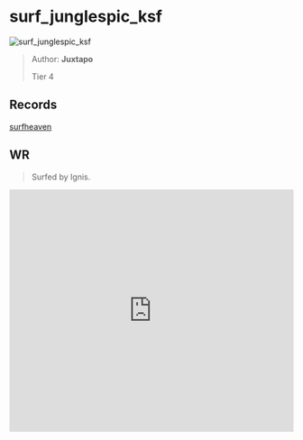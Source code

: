 
# surf_junglespic_ksf

![surf_junglespic_ksf](https://raw.githubusercontent.com/Sayt123/SurfMapPics/Maps-and-bonuses/csgo/surf_junglespic_ksf.jpg)

> Author: **Juxtapo**
>
> Tier 4

## Records

[surfheaven](https://surfheaven.eu/map/surf_junglespic_ksf)

## WR

> Surfed by Ignis.

<iframe
width="100%"
height="430"
src="https://www.youtube.com/embed/DbSi-wChLzM"
frameborder="0"
allow="accelerometer; autoplay; clipboard-write; encrypted-media; gyroscope; picture-in-picture"
allowFullScreen
/>

```md

[Surf Timer] - Ignis finished in 00:30:28 (WR -00:00:31). Improving by 00:00:42
[Surf Timer] - Ignis beat the map record! Rank: 1/765


```
                